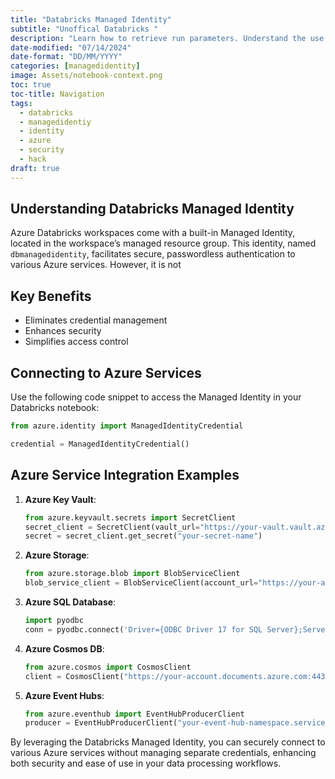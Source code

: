 ```yaml
---
title: "Databricks Managed Identity"
subtitle: "Unoffical Databricks "
description: "Learn how to retrieve run parameters. Understand the use of Databricks widgets and dynamically getting the notebook bindings for effective parameter handling."
date-modified: "07/14/2024"
date-format: "DD/MM/YYYY"
categories: [managedidentity]
image: Assets/notebook-context.png
toc: true
toc-title: Navigation
tags: 
  - databricks
  - managedidentiy
  - identity
  - azure
  - security
  - hack
draft: true
---
```


## Understanding Databricks Managed Identity

Azure Databricks workspaces come with a built-in Managed Identity, located in the workspace's managed resource group. This identity, named `dbmanagedidentity`, facilitates secure, passwordless authentication to various Azure services. However, it is not 

## Key Benefits

- Eliminates credential management
- Enhances security
- Simplifies access control

## Connecting to Azure Services

Use the following code snippet to access the Managed Identity in your Databricks notebook:

```python
from azure.identity import ManagedIdentityCredential

credential = ManagedIdentityCredential()
```

## Azure Service Integration Examples

1. **Azure Key Vault**:
   ```python
   from azure.keyvault.secrets import SecretClient
   secret_client = SecretClient(vault_url="https://your-vault.vault.azure.net/", credential=credential)
   secret = secret_client.get_secret("your-secret-name")
   ```

2. **Azure Storage**:
   ```python
   from azure.storage.blob import BlobServiceClient
   blob_service_client = BlobServiceClient(account_url="https://your-account.blob.core.windows.net", credential=credential)
   ```

3. **Azure SQL Database**:
   ```python
   import pyodbc
   conn = pyodbc.connect('Driver={ODBC Driver 17 for SQL Server};Server=your-server.database.windows.net;Database=your-database', authentication=pyodbc.ConnectAttr.SQL_COPT_SS_AUTH_ACCESS_TOKEN, user=credential.get_token("https://database.windows.net/.default").token)
   ```

4. **Azure Cosmos DB**:
   ```python
   from azure.cosmos import CosmosClient
   client = CosmosClient("https://your-account.documents.azure.com:443/", credential=credential)
   ```

5. **Azure Event Hubs**:
   ```python
   from azure.eventhub import EventHubProducerClient
   producer = EventHubProducerClient("your-event-hub-namespace.servicebus.windows.net", "your-event-hub", credential=credential)
   ```

By leveraging the Databricks Managed Identity, you can securely connect to various Azure services without managing separate credentials, enhancing both security and ease of use in your data processing workflows.